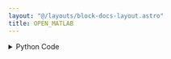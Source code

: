 ```yaml
---
layout: "@/layouts/block-docs-layout.astro"
title: OPEN_MATLAB
---
```



<PythonDocsDisplay docstring={docstring} />

<details>
<summary>Python Code</summary>
```python
from flojoy import DataFrame, flojoy
import numpy as np
from scipy.io import loadmat
from os import path
import pandas as pd


@flojoy
def OPEN_MATLAB(file_path: str = "") -> DataFrame:
    """The OPEN_MATLAB node loads a local file of the .mat file format.

    Note that if multiple 'tabs' of data are used, the number of rows must match in order to stack the arrays.

    Parameters
    ----------
    file_path : str
        path to the file to be loaded

    Returns
    -------
    DataFrame
        DataFrame loaded from the .mat file
    """

    if file_path == "":
        file_path = path.join(
            path.dirname(path.abspath(__file__)),
            "assets",
            "default.mat",
        )

    if file_path[-4:] != ".mat":
        raise ValueError(f"File type {file_path[-4:]} unsupported.")

    if not path.exists(file_path):
        raise ValueError("File path does not exist!")

    mat = loadmat(file_path)
    key = list(mat.keys())[3:]
    X = mat[key[0]]
    Y = mat[key[1]]

    df = pd.DataFrame(np.hstack((X, Y)))

    return DataFrame(df=df)

```
[Find this Flojoy Block on GitHub](https://github.com/flojoy-ai/blocks/blob/main/blocks/LOADERS/LOCAL_FILE_SYSTEM/OPEN_MATLAB/OPEN_MATLAB.py)
</details>

## Example

<AppDisplay app={app} blockName="OPEN_MATLAB" client:visible />
